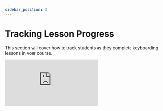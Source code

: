 ```yaml
---
sidebar_position: 3
---
```



# Tracking Lesson Progress

This section will cover how to track students as they complete keyboarding lessons in your course.

<div style={{ position: "relative", paddingBottom: "56.25%", height: 0 }}>
  <iframe
    src="https://www.loom.com/embed/b7f5b7fdc7f542209b1097aeb0e613f0?hide_share=true&hideEmbedTopBar=true"
    frameBorder="0"
    webkitallowfullscreen="true"
    mozallowfullscreen="true"
    allowFullScreen
    style={{
      position: "absolute",
      top: 0,
      left: 0,
      width: "100%",
      height: "100%",
    }}
  ></iframe>
</div>

<MultipleChoice
  question={timedWritingAttempts.question}
  answerList={timedWritingAttempts.answers}
/>
<br />
